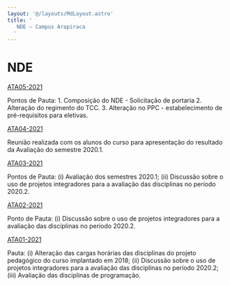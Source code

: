 ```yaml
---
layout: '@/layouts/MdLayout.astro'
title: '
   NDE — Campus Arapiraca
  '
---
```




NDE
===











[ATA05-2021](/cpt/documentos/atas-do-colegiado-e-nde/nde/ata-nde-05-ok.pdf/view) 


 Pontos de Pauta: 1. Composição do NDE - Solicitação de portaria 2. Alteração do regimento do TCC. 3. Alteração no PPC - estabelecimento de pré-requisitos para eletivas.
 





[ATA04-2021](/cpt/documentos/atas-do-colegiado-e-nde/nde/ata04-alunos.pdf/view) 


 Reunião realizada com os alunos do curso para apresentação do resultado da Avaliação do semestre 2020.1.
 





[ATA03-2021](/cpt/documentos/atas-do-colegiado-e-nde/nde/ata03.pdf/view) 


 Pontos de Pauta: (i) Avaliação dos semestres 2020.1; (ii) Discussão sobre o uso de projetos integradores para a avaliação das disciplinas no período 2020.2.
 





[ATA02-2021](/cpt/documentos/atas-do-colegiado-e-nde/nde/ata02.pdf/view) 


 Ponto de Pauta: (i) Discussão sobre o uso de projetos integradores para a avaliação das disciplinas no período 2020.2.
 





[ATA01-2021](/cpt/documentos/atas-do-colegiado-e-nde/nde/ata01.pdf/view) 


 Pauta: (i) Alteração das cargas horárias das disciplinas do projeto pedagógico do curso implantado em 2018; (ii) Discussão sobre o uso de projetos integradores para a avaliação das disciplinas no período 2020.2; (iii) Avaliação das disciplinas de programação.
 












